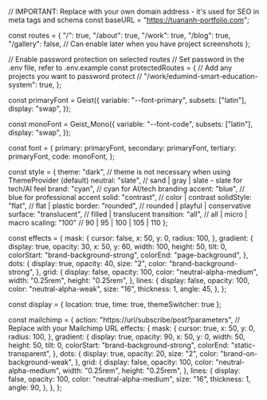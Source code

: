 // IMPORTANT: Replace with your own domain address - it's used for SEO in meta tags and schema
const baseURL = "https://tuananh-portfolio.com";

const routes = {
  "/": true,
  "/about": true,
  "/work": true,
  "/blog": true,
  "/gallery": false, // Can enable later when you have project screenshots
};

// Enable password protection on selected routes
// Set password in the .env file, refer to .env.example
const protectedRoutes = {
  // Add any projects you want to password protect
  // "/work/edumind-smart-education-system": true,
};


const primaryFont = Geist({
  variable: "--font-primary",
  subsets: ["latin"],
  display: "swap",
});

const monoFont = Geist_Mono({
  variable: "--font-code",
  subsets: ["latin"],
  display: "swap",
});

const font = {
  primary: primaryFont,
  secondary: primaryFont,
  tertiary: primaryFont,
  code: monoFont,
};

const style = {
  theme: "dark", // theme is not necessary when using ThemeProvider (default)
  neutral: "slate", // sand | gray | slate - slate for tech/AI feel
  brand: "cyan", // cyan for AI/tech branding
  accent: "blue", // blue for professional accent
  solid: "contrast", // color | contrast
  solidStyle: "flat", // flat | plastic
  border: "rounded", // rounded | playful | conservative
  surface: "translucent", // filled | translucent
  transition: "all", // all | micro | macro
  scaling: "100" // 90 | 95 | 100 | 105 | 110
};

const effects = {
  mask: {
    cursor: false,
    x: 50,
    y: 0,
    radius: 100,
  },
  gradient: {
    display: true,
    opacity: 30,
    x: 50,
    y: 60,
    width: 100,
    height: 50,
    tilt: 0,
    colorStart: "brand-background-strong",
    colorEnd: "page-background",
  },
  dots: {
    display: true,
    opacity: 40,
    size: "2",
    color: "brand-background-strong",
  },
  grid: {
    display: false,
    opacity: 100,
    color: "neutral-alpha-medium",
    width: "0.25rem",
    height: "0.25rem",
  },
  lines: {
    display: false,
    opacity: 100,
    color: "neutral-alpha-weak",
    size: "16",
    thickness: 1,
    angle: 45,
  },
};

const display = {
  location: true,
  time: true,
  themeSwitcher: true
};

const mailchimp = {
  action: "https://url/subscribe/post?parameters", // Replace with your Mailchimp URL
  effects: {
    mask: {
      cursor: true,
      x: 50,
      y: 0,
      radius: 100,
    },
    gradient: {
      display: true,
      opacity: 90,
      x: 50,
      y: 0,
      width: 50,
      height: 50,
      tilt: 0,
      colorStart: "brand-background-strong",
      colorEnd: "static-transparent",
    },
    dots: {
      display: true,
      opacity: 20,
      size: "2",
      color: "brand-on-background-weak",
    },
    grid: {
      display: false,
      opacity: 100,
      color: "neutral-alpha-medium",
      width: "0.25rem",
      height: "0.25rem",
    },
    lines: {
      display: false,
      opacity: 100,
      color: "neutral-alpha-medium",
      size: "16",
      thickness: 1,
      angle: 90,
    },
  },
};
